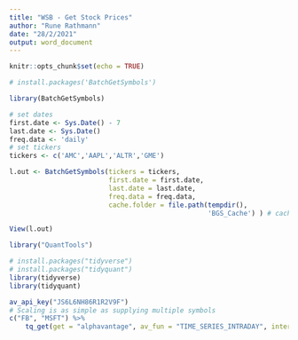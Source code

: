 ```yaml
---
title: "WSB - Get Stock Prices"
author: "Rune Rathmann"
date: "28/2/2021"
output: word_document
---
```


```r
knitr::opts_chunk$set(echo = TRUE)
```

```r
# install.packages('BatchGetSymbols')

library(BatchGetSymbols)

# set dates
first.date <- Sys.Date() - 7
last.date <- Sys.Date()
freq.data <- 'daily'
# set tickers
tickers <- c('AMC','AAPL','ALTR','GME')

l.out <- BatchGetSymbols(tickers = tickers, 
                         first.date = first.date,
                         last.date = last.date, 
                         freq.data = freq.data,
                         cache.folder = file.path(tempdir(), 
                                                  'BGS_Cache') ) # cache in tempdir()

View(l.out)
```


```r
library("QuantTools")
```


```r
# install.packages("tidyverse")
# install.packages("tidyquant")
library(tidyverse)
library(tidyquant)

av_api_key("JS6L6NH86R1R2V9F")
# Scaling is as simple as supplying multiple symbols
c("FB", "MSFT") %>%
    tq_get(get = "alphavantage", av_fun = "TIME_SERIES_INTRADAY", interval = "60min")
```

